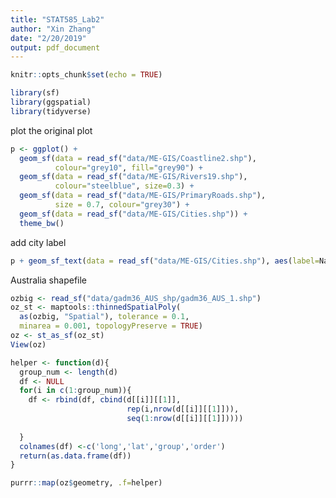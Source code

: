 ```yaml
---
title: "STAT585_Lab2"
author: "Xin Zhang"
date: "2/20/2019"
output: pdf_document
---
```


```r
knitr::opts_chunk$set(echo = TRUE)
```

```r
library(sf)
library(ggspatial)
library(tidyverse)
```

plot the original plot
```r
p <- ggplot() +
  geom_sf(data = read_sf("data/ME-GIS/Coastline2.shp"), 
          colour="grey10", fill="grey90") +
  geom_sf(data = read_sf("data/ME-GIS/Rivers19.shp"), 
          colour="steelblue", size=0.3) +
  geom_sf(data = read_sf("data/ME-GIS/PrimaryRoads.shp"), 
          size = 0.7, colour="grey30") +
  geom_sf(data = read_sf("data/ME-GIS/Cities.shp")) +
  theme_bw()
```

add city label
```r
p + geom_sf_text(data = read_sf("data/ME-GIS/Cities.shp"), aes(label=Name)) + annotation_scale() + annotation_north_arrow(which_north = "true", location = "true", style = north_arrow_nautical())
```

Australia shapefile

```r
ozbig <- read_sf("data/gadm36_AUS_shp/gadm36_AUS_1.shp")
oz_st <- maptools::thinnedSpatialPoly(
  as(ozbig, "Spatial"), tolerance = 0.1, 
  minarea = 0.001, topologyPreserve = TRUE)
oz <- st_as_sf(oz_st)
View(oz)

```

```r
helper <- function(d){
  group_num <- length(d)
  df <- NULL
  for(i in c(1:group_num)){
    df <- rbind(df, cbind(d[[i]][[1]],
                          rep(i,nrow(d[[i]][[1]])),
                          seq(1:nrow(d[[i]][[1]]))))
                          
  }
  colnames(df) <-c('long','lat','group','order')
  return(as.data.frame(df))
}

purrr::map(oz$geometry, .f=helper)
```


